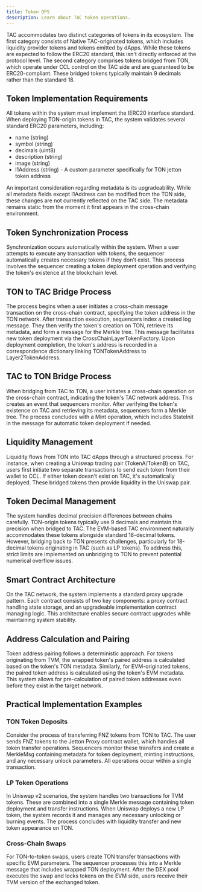 ```yaml
---
title: Token OPS
description: Learn about TAC token operations.
---
```


TAC accommodates two distinct categories of tokens in its ecosystem. The first category consists of Native TAC-originated tokens, which includes liquidity provider tokens and tokens emitted by dApps. While these tokens are expected to follow the ERC20 standard, this isn't directly enforced at the protocol level. The second category comprises tokens bridged from TON, which operate under CCL control on the TAC side and are guaranteed to be ERC20-compliant. These bridged tokens typically maintain 9 decimals rather than the standard 18.

## Token Implementation Requirements

All tokens within the system must implement the IERC20 interface standard. When deploying TON-origin tokens in TAC, the system validates several standard ERC20 parameters, including:

- name (string)
- symbol (string)
- decimals (uint8)
- description (string)
- image (string)
- l1Address (string) - A custom parameter specifically for TON jetton token address

An important consideration regarding metadata is its upgradeability. While all metadata fields except l1Address can be modified from the TON side, these changes are not currently reflected on the TAC side. The metadata remains static from the moment it first appears in the cross-chain environment.

## Token Synchronization Process

Synchronization occurs automatically within the system. When a user attempts to execute any transaction with tokens, the sequencer automatically creates necessary tokens if they don't exist. This process involves the sequencer creating a token deployment operation and verifying the token's existence at the blockchain level.

## TON to TAC Bridge Process

The process begins when a user initiates a cross-chain message transaction on the cross-chain contract, specifying the token address in the TON network. After transaction execution, sequencers index a created log message. They then verify the token's creation on TON, retrieve its metadata, and form a message for the Merkle tree. This message facilitates new token deployment via the CrossChainLayerTokenFactory. Upon deployment completion, the token's address is recorded in a correspondence dictionary linking TONTokenAddress to Layer2TokenAddress.

## TAC to TON Bridge Process

When bridging from TAC to TON, a user initiates a cross-chain operation on the cross-chain contract, indicating the token's TAC network address. This creates an event that sequencers monitor. After verifying the token's existence on TAC and retrieving its metadata, sequencers form a Merkle tree. The process concludes with a Mint operation, which includes StateInit in the message for automatic token deployment if needed.

## Liquidity Management

Liquidity flows from TON into TAC dApps through a structured process. For instance, when creating a Uniswap trading pair (TokenA/TokenB) on TAC, users first initiate two separate transactions to send each token from their wallet to CCL. If either token doesn't exist on TAC, it's automatically deployed. These bridged tokens then provide liquidity in the Uniswap pair.

## Token Decimal Management

The system handles decimal precision differences between chains carefully. TON-origin tokens typically use 9 decimals and maintain this precision when bridged to TAC. The EVM-based TAC environment naturally accommodates these tokens alongside standard 18-decimal tokens. However, bridging back to TON presents challenges, particularly for 18-decimal tokens originating in TAC (such as LP tokens). To address this, strict limits are implemented on unbridging to TON to prevent potential numerical overflow issues.

## Smart Contract Architecture

On the TAC network, the system implements a standard proxy upgrade pattern. Each contract consists of two key components: a proxy contract handling state storage, and an upgradeable implementation contract managing logic. This architecture enables secure contract upgrades while maintaining system stability.

## Address Calculation and Pairing

Token address pairing follows a deterministic approach. For tokens originating from TVM, the wrapped token's paired address is calculated based on the token's TON metadata. Similarly, for EVM-originated tokens, the paired token address is calculated using the token's EVM metadata. This system allows for pre-calculation of paired token addresses even before they exist in the target network.

## Practical Implementation Examples

### TON Token Deposits

Consider the process of transferring FNZ tokens from TON to TAC. The user sends FNZ tokens to the Jetton Proxy contract wallet, which handles all token transfer operations. Sequencers monitor these transfers and create a MerkleMsg containing metadata for token deployment, minting instructions, and any necessary unlock parameters. All operations occur within a single transaction.

### LP Token Operations

In Uniswap v2 scenarios, the system handles two transactions for TVM tokens. These are combined into a single Merkle message containing token deployment and transfer instructions. When Uniswap deploys a new LP token, the system records it and manages any necessary unlocking or burning events. The process concludes with liquidity transfer and new token appearance on TON.

### Cross-Chain Swaps

For TON-to-token swaps, users create TON transfer transactions with specific EVM parameters. The sequencer processes this into a Merkle message that includes wrapped TON deployment. After the DEX pool executes the swap and locks tokens on the EVM side, users receive their TVM version of the exchanged token.
